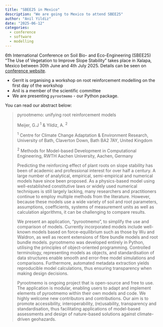 ```yaml
---
title: "SBEE25 in Mexico"
description: "We are going to Mexico to attend SBEE25"
author: "Anil Yildiz"
date: "2025-06-12"
categories:
  - conference
  - software
  - modelling
---
```


6th International Conference on Soil Bio- and Eco-Engineering (SBEE25) "The Use of Vegetation to Improve Slope Stability" takes place in Xalapa, Mexico between 30th June and 4th July 2025. Details can be seen on [conference website](https://sbee2025.com/).

- Gerrit is organising a workshop on root reinforcement modelling on the first day of the workshop
- Anil is a member of the scientific committee
- We are presenting `pyrootmemo` - our Python package.

You can read our abstract below:

> pyrootmemo: unifying root reinforcement models
>
> Meijer, G.J <sup>1</sup> & Yildiz, A. <sup>2</sup>
>
> <sup>1</sup> Centre for Climate Change Adaptation & Environment Research, University of Bath, Claverton Down, Bath BA2 7AY, United Kingdom
> 
> <sup>2</sup> Methods for Model-based Development in Computational Engineering, RWTH Aachen University, Aachen, Germany
>
> Predicting the reinforcing effect of plant roots on slope stability has been of academic and professional interest for over half a century. A large number of analytical, empirical, semi-empirical and numerical models have since been proposed. As a physics-based model using well-established constitutive laws or widely used numerical techniques is still largely lacking, many researchers and practitioners continue to employ multiple methods from the literature. However, because these models use a wide variety of soil and root parameters, assumptions, coefficients, systems of measurement units as well as calculation algorithms, it can be challenging to compare results.
> 
> We present an application, “pyrootmemo”, to simplify the use and comparison of models. Currently incorporated models include well-known models based on force-equilibrium such as those by Wu and Waldron, as well as recent extensions of fibre bundle models and root bundle models. pyrootmemo was developed entirely in Python, utilising the principles of object-oriented programming. Controlled terminology, representing models as objects, and standardisation of data structures enable smooth and error-free model simulations and comparisons. Furthermore, automated metadata extraction yields reproducible model calculations, thus ensuring transparency when making design decisions.
> 
> Pyrootmemo is ongoing project that is open-source and free to use. The application is modular, enabling users to adapt and implement elements of pyrootmemo within their own models and code. We highly welcome new contributors and contributions. Our aim is to promote accessibility, interoperability, (re)usability, transparency and standardisation, thus facilitating applications of model-based assessments and design of nature-based solutions against climate-driven geohazards. 

